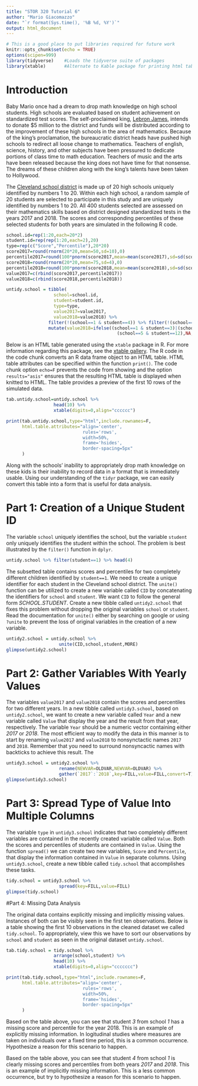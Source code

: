 ```yaml
---
title: "STOR 320 Tutorial 6"
author: "Mario Giacomazzo"
date: "`r format(Sys.time(), '%B %d, %Y')`"
output: html_document
---
```


```r
# This is a good place to put libraries required for future work
knitr::opts_chunk$set(echo = TRUE)
options(scipen=999)
library(tidyverse)    #Loads the tidyverse suite of packages
library(xtable)       #Alternate to Kable package for printing html tables
```

# Introduction

Baby Mario once had a dream to drop math knowledge on high school students. High schools are evaluated based on student achievement on standardized test scores. The self-proclaimed king, [Lebron James](http://lebronjames.com/), intends to donate $5 million to the district and funds will be distributed according to the improvement of these high schools in the area of mathematics. Because of the king's proclamation, the bureaucratic district heads have pushed high schools to redirect all loose change to mathematics. Teachers of english, science, history, and other subjects have been pressured to dedicate portions of class time to math education. Teachers of music and the arts have been released because the king does not have time for that nonsense. The dreams of these children along with the king's talents have been taken to Hollywood.

The [Cleveland school district](http://www.clevelandmetroschools.org/) is made up of 20 high schools uniquely identified by numbers 1 to 20. Within each high school, a random sample of 20 students are selected to participate in this study and are uniquely identified by numbers 1 to 20. All 400 students selected are assessed on their mathematics skills based on district designed standardized tests in the years 2017 and 2018. The scores and corresponding percentiles of these selected students for both years are simulated in the following R code.

```r
school.id=rep(1:20,each=20*2)
student.id=rep(rep(1:20,each=2),20)
type=rep(c("Score","Percentile"),20*20)
score2017=round(rnorm(20*20,mean=50,sd=10),0)
percentile2017=round(100*pnorm(score2017,mean=mean(score2017),sd=sd(score2017)),0)
score2018=round(rnorm(20*20,mean=75,sd=4),0)
percentile2018=round(100*pnorm(score2018,mean=mean(score2018),sd=sd(score2018)),0)
value2017=c(rbind(score2017,percentile2017))
value2018=c(rbind(score2018,percentile2018))

untidy.school = tibble(
                  school=school.id,
                  student=student.id,
                  type=type,
                  value2017=value2017,
                  value2018=value2018) %>% 
                filter(!(school==1 & student==4)) %>% filter(!(school==12 & student==18)) %>%
                mutate(value2018=ifelse((school==1 & student==3)|(school==15 & student==18)|
                                          (school==5 & student==12),NA,value2018))
```

Below is an HTML table generated using the `xtable` package in R. For more information regarding this package, see the [xtable gallery](https://cran.r-project.org/web/packages/xtable/vignettes/xtableGallery.pdf). The R code in the code chunk converts an R data frame object to an HTML table. HTML table attributes can be specified within the function `print()`. The code chunk option `echo=F` prevents the code from showing and the option `results="asis"` ensures that the resulting HTML table is displayed when knitted to HTML. The table provides a preview of the first 10 rows of the simulated data.

```r
tab.untidy.school=untidy.school %>%
                  head(10) %>%
                  xtable(digits=0,align="cccccc")

print(tab.untidy.school,type="html",include.rownames=F,
      html.table.attributes="align='center',
                             rules='rows',
                             width=50%,
                             frame='hsides',
                             border-spacing=5px"
      )
```


Along with the schools' inability to appropriately drop math knowledge on these kids is their inability to record data in a format that is immediately usable. Using our understanding of the `tidyr` package, we can easily convert this table into a form that is useful for data analysis.

# Part 1: Creation of a Unique Student ID

The variable `school` uniquely identifies the school, but the variable `student` only uniquely identifies the student within the school. The problem is best illustrated by the `filter()` function in `dplyr`.

```r
untidy.school %>% filter(student==1) %>% head(4)
```

The subsetted table contains scores and percentiles for two completely different children identified by `student==1`. We need to create a unique identifier for each student in the Cleveland school district. The `unite()` function can be utilized to create a new variable called `CID` by concatenating the identifiers for `school` and `student`. We want `CID` to follow the general form *SCHOOL.STUDENT*. Create a new tibble called `untidy2.school` that fixes this problem without dropping the original variables `school` or `student`. Read the documentation for `unite()` either by searching on google or using `?unite` to prevent the loss of original variables in the creation of a new variable. 

```r
untidy2.school = untidy.school %>%
                    unite(CID,school,student,MORE)
glimpse(untidy2.school)
```

# Part 2: Gather Variables With Yearly Values

The variables `value2017` and `value2018` contain the scores and percentiles for two different years. In a new tibble called `untidy3.school`, based on `untidy2.school`, we want to create a new variable called `Year` and a new variable called `Value` that display the year and the result from that year, respectively. The variable `Year` should be a numeric vector containing either *2017* or *2018*. The most efficient way to modify the data in this manner is to start by renaming `value2017` and `value2018` to nonsynctactic names `2017` and `2018`. Remember that you need to surround nonsyncactic names with backticks to achieve this result. The 

```r
untidy3.school = untidy2.school %>%
                    rename(NEWVAR=OLDVAR,NEWVAR=OLDVAR) %>%
                    gather(`2017`:`2018`,key=FILL,value=FILL,convert=T)
glimpse(untidy3.school)
```

# Part 3: Spread Type of Value Into Multiple Columns

The variable `type` in `untidy3.school` indicates that two completely different variables are contained in the recently created variable called `Value`. Both the scores and percentiles of students are contained in `Value`. Using the function `spread()` we can create two new variables, `Score` and `Percentile`, that display the information contained in `Value` in separate columns. Using `untidy3.school`, create a new tibble called `tidy.school` that accomplishes these tasks.

```r
tidy.school = untidy3.school %>%
                    spread(key=FILL,value=FILL) 
glimpse(tidy.school)
```

#Part 4: Missing Data Analysis

The original data contains explicitly missing and implicitly missing values. Instances of both can be visibly seen in the first ten observations. Below is a table showing the first 10 observations in the cleaned dataset we called `tidy.school`. To appropriately, view this we have to sort our observations by `school` and `student` as seen in the original dataset `untidy.school`.

```r
tab.tidy.school = tidy.school %>%
                  arrange(school,student) %>%
                  head(10) %>%
                  xtable(digits=0,align="ccccccc")

print(tab.tidy.school,type="html",include.rownames=F,
      html.table.attributes="align='center',
                             rules='rows',
                             width=50%,
                             frame='hsides',
                             border-spacing=5px"
      )
```

Based on the table above, you can see that student *3* from school *1* has a missing score and percentile for the year 2018. This is an example of explicitly missing information. In logitudinal studies where measures are taken on individuals over a fixed time period, this is a common occurrence. Hypothesize a reason for this scenario to happen.

Based on the table above, you can see that student *4* from school *1* is clearly missing scores and percentiles from both years *2017* and *2018*. This is an example of implicitly missing information. This is a less common occurrence, but try to hypothesize a reason for this scenario to happen. 

```r

```

